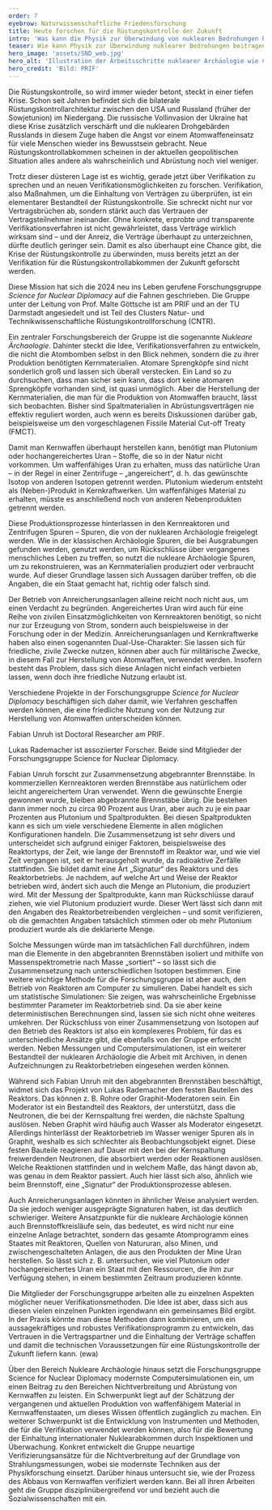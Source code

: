 ```yaml
---
order: 7
eyebrow: Naturwissenschaftliche Friedensforschung
title: Heute forschen für die Rüstungskontrolle der Zukunft
intro: 'Was kann die Physik zur Überwindung von nuklearen Bedrohungen beitragen? Die 2024 neu ins Leben gerufene Forschungsgruppe Science for Nuclear Diplomacy forscht zu den technischen Grundlagen für eine nukleare Rüstungskontrolle der Zukunft. Denn damit irgendwann neue Rüstungskontrollabkommen geschlossen werden können, braucht es nicht nur den politischen Willen, sondern auch überzeugende Konzepte zur Verifikation. Die Gruppe wird geleitet von Malte Göttsche, Professor für naturwissenschaftliche Friedensforschung an der TU Darmstadt, und ist am PRIF sowie in Darmstadt angesiedelt.'
teaser: Wie kann Physik zur Überwindung nuklearer Bedrohungen beitragen? Die neue Forschungsgruppe Science for Nuclear Diplomacy erforscht technische Grundlagen nuklearer Rüstungskontrolle.
hero_image: 'assets/SND_web.jpg'
hero_alt: 'Illustration der Arbeitsschritte nuklearer Archäologie wie Computersimulation oder Recherche'
hero_credit: 'Bild: PRIF'
---
```


<Leadin>Die Rüstungskontrolle, so wird immer wieder betont,</Leadin> steckt in einer tiefen Krise. Schon seit Jahren befindet sich die bilaterale Rüstungskontrollarchitektur zwischen den USA und Russland (früher der Sowjetunion) im Niedergang. Die russische Vollinvasion der Ukraine hat diese Krise zusätzlich verschärft und die nuklearen Drohgebärden Russlands in diesem Zuge haben die Angst vor einem Atomwaffeneinsatz für viele Menschen wieder ins Bewusstsein gebracht. Neue Rüstungskontrollabkommen scheinen in der aktuellen geopolitischen Situation alles andere als wahrscheinlich und Abrüstung noch viel weniger.

Trotz dieser düsteren Lage ist es wichtig, gerade jetzt über Verifikation zu sprechen und an neuen Verifikationsmöglichkeiten zu forschen. Verifikation, also Maßnahmen, um die Einhaltung von Verträgen zu überprüfen, ist ein elementarer Bestandteil der Rüstungskontrolle. Sie schreckt nicht nur vor Vertragsbrüchen ab, sondern stärkt auch das Vertrauen der Vertragsteilnehmer ineinander. Ohne konkrete, erprobte und transparente Verifikationsverfahren ist nicht gewährleistet, dass Verträge wirklich wirksam sind – und der Anreiz, die Verträge überhaupt zu unterzeichnen, dürfte deutlich geringer sein. Damit es also überhaupt eine Chance gibt, die Krise der Rüstungskontrolle zu überwinden, muss bereits jetzt an der Verifikation für die Rüstungskontrollabkommen der Zukunft geforscht werden.

Diese Mission hat sich die 2024 neu ins Leben gerufene Forschungsgruppe *Science for Nuclear Diplomacy* auf die Fahnen geschrieben. Die Gruppe unter der Leitung von Prof. Malte Göttsche ist am PRIF und an der TU Darmstadt angesiedelt und ist Teil des Clusters Natur- und Technikwissenschaftliche Rüstungskontrollforschung (CNTR).

Ein zentraler Forschungsbereich der Gruppe ist die sogenannte *Nukleare Ärchaologie*. Dahinter steckt die Idee, Verifikationsverfahren zu entwickeln, die nicht die Atombomben selbst in den Blick nehmen, sondern die zu ihrer Produktion benötigten Kernmaterialien. Atomare Sprengköpfe sind nicht sonderlich groß und lassen sich überall verstecken. Ein Land so zu durchsuchen, dass man sicher sein kann, dass dort keine atomaren Sprengköpfe vorhanden sind, ist quasi unmöglich. Aber die Herstellung der Kernmaterialien, die man für die Produktion von Atomwaffen braucht, lässt sich beobachten. Bisher sind Spaltmaterialien in Abrüstungsverträgen nie effektiv reguliert worden, auch wenn es bereits Diskussionen darüber gab, beispielsweise um den vorgeschlagenen Fissile Material Cut-off Treaty (FMCT).

Damit man Kernwaffen überhaupt herstellen kann, benötigt man Plutonium oder hochangereichertes Uran – Stoffe, die so in der Natur nicht vorkommen. Um waffenfähiges Uran zu erhalten, muss das natürliche Uran – in der Regel in einer Zentrifuge – „angereichert“, d. h. das gewünschte Isotop von anderen Isotopen getrennt werden. Plutonium wiederum entsteht als (Neben-)Produkt in Kernkraftwerken. Um waffenfähiges Material zu erhalten, müsste es anschließend noch von anderen Nebenprodukten getrennt werden.

Diese Produktionsprozesse hinterlassen in den Kernreaktoren und Zentrifugen Spuren – Spuren, die von der nuklearen Archäologie freigelegt werden. Wie in der klassischen Archäologie Spuren, die bei Ausgrabungen gefunden werden, genutzt werden, um Rückschlüsse über vergangenes menschliches Leben zu treffen, so nutzt die nukleare Archäologie Spuren, um zu rekonstruieren, was an Kernmaterialien produziert oder verbraucht wurde. Auf dieser Grundlage lassen sich Aussagen darüber treffen, ob die Angaben, die ein Staat gemacht hat, richtig oder falsch sind.

Der Betrieb von Anreicherungsanlagen alleine reicht noch nicht aus, um einen Verdacht zu begründen. Angereichertes Uran wird auch für eine Reihe von zivilen Einsatzmöglichkeiten von Kernreaktoren benötigt, so nicht nur zur Erzeugung von Strom, sondern auch beispielsweise in der Forschung oder in der Medizin. Anreicherungsanlagen und Kernkraftwerke haben also einen sogenannten Dual-Use-Charakter: Sie lassen sich für friedliche, zivile Zwecke nutzen, können aber auch für militärische Zwecke, in diesem Fall zur Herstellung von Atomwaffen, verwendet werden. Insofern besteht das Problem, dass sich diese Anlagen nicht einfach verbieten lassen, wenn doch ihre friedliche Nutzung erlaubt ist.

Verschiedene Projekte in der Forschungsgruppe *Science for Nuclear Diplomacy* beschäftigen sich daher damit, wie Verfahren geschaffen werden können, die eine friedliche Nutzung von der Nutzung zur Herstellung von Atomwaffen unterscheiden können.

<PersonList>
  <Person name="Fabian Unruh" image="assets/Unruh_Portrait_web.jpg" >

Fabian Unruh ist Doctoral Researcher am PRIF.

</Person>

  <Person name="Lukas Rademacher" image="assets/Rademacher_Portrait_web.jpg">

Lukas Rademacher ist assoziierter Forscher. Beide sind Mitglieder der Forschungsgruppe Science for Nuclear Diplomacy.

</Person>
</PersonList>

Fabian Unruh forscht zur Zusammensetzung abgebrannter Brennstäbe. In kommerziellen Kernreaktoren werden Brennstäbe aus natürlichem oder leicht angereichertem Uran verwendet. Wenn die gewünschte Energie gewonnen wurde, bleiben abgebrannte Brennstäbe übrig. Die bestehen dann immer noch zu circa 90 Prozent aus Uran, aber auch zu je ein paar Prozenten aus Plutonium und Spaltprodukten. Bei diesen Spaltprodukten kann es sich um viele verschiedene Elemente in allen möglichen Konfigurationen handeln. Die Zusammensetzung ist sehr divers und unterscheidet sich aufgrund einiger Faktoren, beispielsweise des Reaktortyps, der Zeit, wie lange der Brennstoff im Reaktor war, und wie viel Zeit vergangen ist, seit er herausgeholt wurde, da radioaktive Zerfälle stattfinden. Sie bildet damit eine Art „Signatur“ des Reaktors und des Reaktorbetriebs. Je nachdem, auf welche Art und Weise der Reaktor betrieben wird, ändert sich auch die Menge an Plutonium, die produziert wird. Mit der Messung der Spaltprodukte, kann man Rückschlüsse darauf ziehen, wie viel Plutonium produziert wurde. Dieser Wert lässt sich dann mit den Angaben des Reaktorbetreibenden vergleichen – und somit verifizieren, ob die gemachten Angaben tatsächlich stimmen oder ob mehr Plutonium produziert wurde als die deklarierte Menge.

Solche Messungen würde man im tatsächlichen Fall durchführen, indem man die Elemente in den abgebrannten Brennstäben isoliert und mithilfe von Massenspektrometrie nach Masse „sortiert“ – so lässt sich die Zusammensetzung nach unterschiedlichen Isotopen bestimmen. Eine weitere wichtige Methode für die Forschungsgruppe ist aber auch, den Betrieb von Reaktoren am Computer zu simulieren. Dabei handelt es sich um statistische Simulationen: Sie zeigen, was wahrscheinliche Ergebnisse bestimmter Parameter im Reaktorbetrieb sind. Da sie aber keine deterministischen Berechnungen sind, lassen sie sich nicht ohne weiteres umkehren. Der Rückschluss von einer Zusammensetzung von Isotopen auf den Betrieb des Reaktors ist also ein komplexeres Problem, für das es unterschiedliche Ansätze gibt, die ebenfalls von der Gruppe erforscht werden. Neben Messungen und Computersimulationen, ist ein weiterer Bestandteil der nuklearen Archäologie die Arbeit mit Archiven, in denen Aufzeichnungen zu Reaktorbetrieben eingesehen werden können.

Während sich Fabian Unruh mit den abgebrannten Brennstäben beschäftigt, widmet sich das Projekt von Lukas Rademacher den festen Bauteilen des Reaktors. Das können z. B. Rohre oder Graphit-Moderatoren sein. Ein Moderator ist ein Bestandteil des Reaktors, der unterstützt, dass die Neutronen, die bei der Kernspaltung frei werden, die nächste Spaltung auslösen. Neben Graphit wird häufig auch Wasser als Moderator eingesetzt. Allerdings hinterlässt der Reaktorbetrieb im Wasser weniger Spuren als in Graphit, weshalb es sich schlechter als Beobachtungsobjekt eignet. Diese festen Bauteile reagieren auf Dauer mit den bei der Kernspaltung freiwerdenden Neutronen, die absorbiert werden oder Reaktionen auslösen. Welche Reaktionen stattfinden und in welchem Maße, das hängt davon ab, was genau in dem Reaktor passiert. Auch hier lässt sich also, ähnlich wie beim Brennstoff, eine „Signatur“ der Produktionsprozesse ablesen.

Auch Anreicherungsanlagen könnten in ähnlicher Weise analysiert werden. Da sie jedoch weniger ausgeprägte Signaturen haben, ist das deutlich schwieriger. Weitere Ansatzpunkte für die nukleare Archäologie können auch Brennstoffkreisläufe sein, das bedeutet, es wird nicht nur eine einzelne Anlage betrachtet, sondern das gesamte Atomprogramm eines Staates mit Reaktoren, Quellen von Natururan, also Minen, und zwischengeschalteten Anlagen, die aus den Produkten der Mine Uran herstellen. So lässt sich z. B. untersuchen, wie viel Plutonium oder hochangereichertes Uran ein Staat mit den Ressourcen, die ihm zur Verfügung stehen, in einem bestimmten Zeitraum produzieren könnte.

Die Mitglieder der Forschungsgruppe arbeiten alle zu einzelnen Aspekten möglicher neuer Verifikationsmethoden. Die Idee ist aber, dass sich aus diesen vielen einzelnen Punkten irgendwann ein gemeinsames Bild ergibt. In der Praxis könnte man diese Methoden dann kombinieren, um ein aussagekräftiges und robustes Verifikationsprogramm zu entwickeln, das Vertrauen in die Vertragspartner und die Einhaltung der Verträge schaffen und damit die technischen Voraussetzungen für eine Rüstungskontrolle der Zukunft liefern kann. (ewa)

<Callout eyebrow="Infobox" title="Über die Forschungsgruppe *Science for Nuclear Diplomacy*" expandable={false}>

Über den Bereich Nukleare Archäologie hinaus setzt die Forschungsgruppe Science for Nuclear Diplomacy modernste Computersimulationen ein, um einen Beitrag zu den Bereichen Nichtverbreitung und Abrüstung von Kernwaffen zu leisten. Ein Schwerpunkt liegt auf der Schätzung der vergangenen und aktuellen Produktion von waffenfähigem Material in Kernwaffenstaaten, um dieses Wissen öffentlich zugänglich zu machen. Ein weiterer Schwerpunkt ist die Entwicklung von Instrumenten und Methoden, die für die Verifikation verwendet werden können, also für die Bewertung der Einhaltung internationaler Nuklearabkommen durch Inspektionen und Überwachung. Konkret entwickelt die Gruppe neuartige Verifizierungsansätze für die Nichtverbreitung auf der Grundlage von Strahlungsmessungen, wobei sie modernste Techniken aus der Physikforschung einsetzt. Darüber hinaus untersucht sie, wie der Prozess des Abbaus von Kernwaffen verifiziert werden kann. Bei all ihren Arbeiten geht die Gruppe disziplinübergreifend vor und bezieht auch die Sozialwissenschaften mit ein.

</Callout>